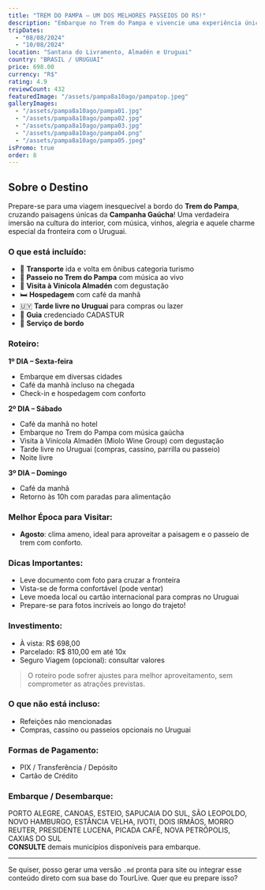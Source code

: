 ```yaml
---
title: "TREM DO PAMPA — UM DOS MELHORES PASSEIOS DO RS!"
description: "Embarque no Trem do Pampa e vivencie uma experiência única cruzando a Campanha Gaúcha com música, vinhos, alegria e paisagens deslumbrantes!"
tripDates:
  - "08/08/2024"
  - "10/08/2024"
location: "Santana do Livramento, Almadén e Uruguai"
country: "BRASIL / URUGUAI"
price: 698.00
currency: "R$"
rating: 4.9
reviewCount: 432
featuredImage: "/assets/pampa8a10ago/pampatop.jpeg"
galleryImages:
  - "/assets/pampa8a10ago/pampa01.jpg"
  - "/assets/pampa8a10ago/pampa02.jpg"
  - "/assets/pampa8a10ago/pampa03.jpg"
  - "/assets/pampa8a10ago/pampa04.png"
  - "/assets/pampa8a10ago/pampa05.jpeg"
isPromo: true
order: 8
---
```


## Sobre o Destino

Prepare-se para uma viagem inesquecível a bordo do **Trem do Pampa**, cruzando paisagens únicas da **Campanha Gaúcha**! Uma verdadeira imersão na cultura do interior, com música, vinhos, alegria e aquele charme especial da fronteira com o Uruguai.

### O que está incluído:

- 🚌 **Transporte** ida e volta em ônibus categoria turismo
- 🚂 **Passeio no Trem do Pampa** com música ao vivo
- 🍷 **Visita à Vinícola Almadén** com degustação
- 🛏️ **Hospedagem** com café da manhã
- 🇺🇾 **Tarde livre no Uruguai** para compras ou lazer
- 👤 **Guia** credenciado CADASTUR
- 🍪 **Serviço de bordo**

### Roteiro:

**1º DIA – Sexta-feira**  
- Embarque em diversas cidades  
- Café da manhã incluso na chegada  
- Check-in e hospedagem com conforto

**2º DIA – Sábado**  
- Café da manhã no hotel  
- Embarque no Trem do Pampa com música gaúcha  
- Visita à Vinícola Almadén (Miolo Wine Group) com degustação  
- Tarde livre no Uruguai (compras, cassino, parrilla ou passeio)  
- Noite livre

**3º DIA – Domingo**  
- Café da manhã  
- Retorno às 10h com paradas para alimentação

### Melhor Época para Visitar:

- **Agosto**: clima ameno, ideal para aproveitar a paisagem e o passeio de trem com conforto.

### Dicas Importantes:

- Leve documento com foto para cruzar a fronteira  
- Vista-se de forma confortável (pode ventar)  
- Leve moeda local ou cartão internacional para compras no Uruguai  
- Prepare-se para fotos incríveis ao longo do trajeto!

### Investimento:

- À vista: R$ 698,00  
- Parcelado: R$ 810,00 em até 10x  
- Seguro Viagem (opcional): consultar valores

> O roteiro pode sofrer ajustes para melhor aproveitamento, sem comprometer as atrações previstas.

### O que não está incluso:

- Refeições não mencionadas  
- Compras, cassino ou passeios opcionais no Uruguai  

### Formas de Pagamento:

- PIX / Transferência / Depósito  
- Cartão de Crédito  

### Embarque / Desembarque:

PORTO ALEGRE, CANOAS, ESTEIO, SAPUCAIA DO SUL, SÃO LEOPOLDO, NOVO HAMBURGO, ESTÂNCIA VELHA, IVOTI, DOIS IRMÃOS, MORRO REUTER, PRESIDENTE LUCENA, PICADA CAFÉ, NOVA PETRÓPOLIS, CAXIAS DO SUL  
**CONSULTE** demais municípios disponíveis para embarque.

---

Se quiser, posso gerar uma versão `.md` pronta para site ou integrar esse conteúdo direto com sua base do TourLive. Quer que eu prepare isso?
